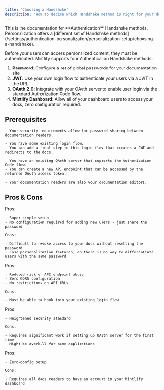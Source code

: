 ```yaml
---
title: 'Choosing a Handshake'
description: 'How to decide which Handshake method is right for your docs'
---
```


<Info>
  This is the documentation for **Authentication** Handshake methods. Personalization offers a [different set of Handshake methods](/settings/authentication-personalization/personalization-setup/choosing-a-handshake).
</Info>

Before your users can access personalized content, they must be authenticated. Mintlify supports four Authentication Handshake methods:

1. **Password**: Configure a set of global passwords for your documentation site.
2. **JWT**: Use your own login flow to authenticate your users via a JWT in the URL.
3. **OAuth 2.0**: Integrate with your OAuth server to enable user login via the standard Authorization Code flow.
4. **Mintlify Dashboard**: Allow all of your dashboard users to access your docs, zero configuration required.

## Prerequisites

<Tabs>
  <Tab title="Password">

    - Your security requirements allow for password sharing between documentation readers.
  </Tab>
  <Tab title="JWT">

    - You have some existing login flow.
    - You can add a final step in this login flow that creates a JWT and redirects to the docs.
  </Tab>
  <Tab title="OAuth 2.0">

    - You have an existing OAuth server that supports the Authorization Code flow.
    - You can create a new API endpoint that can be accessed by the returned OAuth access token.
  </Tab>
  <Tab title="Mintlify Dashboard">

    - Your documentation readers are also your documentation editors.
  </Tab>
</Tabs>

## Pros & Cons

<Tabs>
  <Tab title="Password">
    Pros:

    - Super simple setup
    - No configuration required for adding new users - just share the password

    Cons:

    - Difficult to revoke access to your docs without resetting the password
    - Lose personalization features, as there is no way to differentiate users with the same password
  </Tab>
  <Tab title="JWT">
    Pros:

    - Reduced risk of API endpoint abuse
    - Zero CORS configuration
    - No restrictions on API URLs

    Cons:

    - Must be able to hook into your existing login flow
  </Tab>
  <Tab title="OAuth 2.0">
    Pros:

    - Heightened security standard

    Cons:

    - Requires significant work if setting up OAuth server for the first time
    - Might be overkill for some applications
  </Tab>
  <Tab title="Mintlify Dashboard">
    Pros:

    - Zero-config setup

    Cons:

    - Requires all docs readers to have an account in your Mintlify dashboard
  </Tab>
</Tabs>